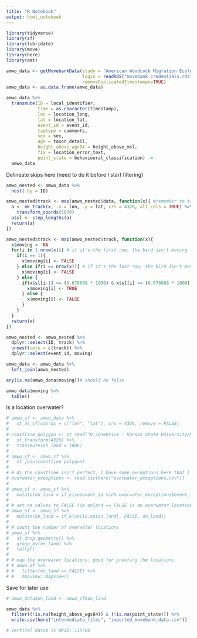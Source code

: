 ---
title: "R Notebook"
output: html_notebook
---

```{r}
library(tidyverse)
library(sf)
library(lubridate)
library(move)
library(here)
library(amt)
```

```{r}
amwo_data <- getMovebankData(study = "American Woodcock Migration Ecology in Eastern North America", 
                             login = readRDS("movebank_credentials.rds"), 
                             removeDuplicatedTimestamps=TRUE)
amwo_data <- as.data.frame(amwo_data)

amwo_data %>%
  transmute(ID = local_identifier,
            time = as.character(timestamp),
            lon = location_long, 
            lat = location_lat,
            event_id = event_id,
            tagtype = comments,
            sex = sex,
            age = taxon_detail,
            height_above_wgs84 = height_above_msl,
            fix = location_error_text,
            point_state = behavioural_classification) ->
  amwo_data
```

Delineate skips here (need to do it before I start filtering)
```{r}
amwo_nested <- amwo_data %>% 
  nest(.by = ID)

amwo_nested$track <- map(amwo_nested$data, function(x){ #remember to transform to 5070
  a <- mk_track(x, .x = lon, .y = lat, crs = 4326, all_cols = TRUE) %>% 
    transform_coords(5070)
  a$sl <- step_lengths(a)
  return(a)
})

amwo_nested$track <- map(amwo_nested$track, function(x){
  x$moving <- NA
  for(i in 1:nrow(x)){ # if it's the first row, the bird isn't moving
    if(i == 1){
      x$moving[i] <- FALSE
    } else if(i == nrow(x)){ # if it's the last row, the bird isn't moving
      x$moving[i] <- FALSE
    } else {
      if(x$sl[i-1] >= (6.678688 * 1000) & x$sl[i] >= (6.678688 * 1000)){ #if the current and prior steps are both at least 6.67 km, the bird is moving. Prior threshold was 1 km
        x$moving[i] <- TRUE
      } else {
        x$moving[i] <- FALSE
      }
    }
  }
  return(x)
})

amwo_nested <- amwo_nested %>% 
  dplyr::select(ID, track) %>% 
  unnest(cols = c(track)) %>% 
  dplyr::select(event_id, moving)

amwo_data <- amwo_data %>% 
  left_join(amwo_nested)

any(is.na(amwo_data$moving))# should be false

amwo_data$moving %>% 
  table()
```

Is a location overwater?
```{r}
# amwo_sf <- amwo_data %>% 
#   st_as_sf(coords = c("lon", "lat"), crs = 4326, remove = FALSE)
# 
# coastline_polygon <- st_read("D:/OneDrive - Kansas State University/MaineAnalysis/Data/coastline/ne_10m_coastline_poly.shp") %>% 
#   st_transform(4326) %>% 
#   transmute(on_land = TRUE)
# 
# amwo_sf <- amwo_sf %>% 
#   st_join(coastline_polygon)
# 
# # As the coastline isn't perfect, I have some exceptions here that I'll set to on land
# overwater_exceptions <- read.csv(here("overwater_exceptions.csv"))
# 
# amwo_sf <- amwo_sf %>%
#   mutate(on_land = if_else(event_id %in% overwater_exceptions$event_id, TRUE, on_land))
# 
# # set na values to FALSE (ie onland == FALSE is an overwater location)
# amwo_sf <- amwo_sf %>%
#   mutate(on_land = if_else(is.na(on_land), FALSE, on_land))
# 
# # count the number of overwater locations
# amwo_sf %>% 
#   st_drop_geometry() %>% 
#   group_by(on_land) %>% 
#   tally()
# 
# # map the overwater locations: good for proofing the locations
# # amwo_sf %>% 
# #   filter(on_land == FALSE) %>% 
# #   mapview::mapview()

```


Save for later use
```{r}
# amwo_data$on_land <- amwo_sf$on_land

amwo_data %>%
  filter((!is.na(height_above_wgs84)) & (!is.na(point_state))) %>%
  write.csv(here("intermediate_files", "imported_movebank_data.csv"))

# Vertical datum is WKID::115700
```

